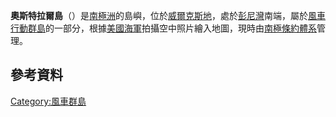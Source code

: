 {{coord|66|30|S|110|39|E|display=title}}

'''奧斯特拉爾島'''（{{lang-en|Austral Island}}）是[[南極洲|南極洲]]的島嶼，位於[[威爾克斯地|威爾克斯地]]，處於[[彭尼灣|彭尼灣]]南端，屬於[[風車行動群島|風車行動群島]]的一部分，根據[[美國海軍|美國海軍]]拍攝空中照片繪入地圖，現時由[[南極條約體系|南極條約體系]]管理。

==參考資料==
{{usgs-gazetteer}}

{{DEFAULTSORT:Austral Island}}
[[Category:風車群島|Category:風車群島]]


{{WilkesLand-geo-stub}}